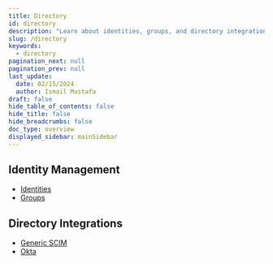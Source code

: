 ```yaml
---
title: Directory
id: directory
description: "Learn about identities, groups, and directory integrations."
slug: /directory
keywords:
  - directory
pagination_next: null
pagination_prev: null
last_update:
  date: 02/15/2024
  author: Ismail Mustafa
draft: false
hide_table_of_contents: false
hide_title: false
hide_breadcrumbs: false
doc_type: overview
displayed_sidebar: mainSidebar
---
```


## Identity Management

- [Identities](/docs/directory/identities)
- [Groups](/docs/directory/groups)

## Directory Integrations

- [Generic SCIM](/docs/directory/directory-integrations/generic-scim)
- [Okta](/docs/directory/directory-integrations/okta)
